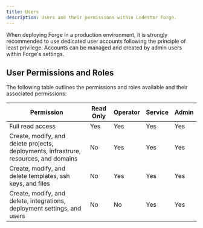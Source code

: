```yaml
---
title: Users
description: Users and their permissions within Lodestar Forge.
---
```


When deploying Forge in a production environment, it is strongly recommended to use dedicated user accounts following the principle of least privilege. Accounts can be managed and created by admin users within Forge's settings.

## User Permissions and Roles

The following table outlines the permissions and roles available and their associated permissions:

|Permission|Read Only|Operator|Service|Admin|
|---|---|---|---|---|
|Full read access|Yes|Yes|Yes|Yes|
|Create, modify, and delete projects, deployments, infrastrure, resources, and domains |No|Yes|Yes|Yes|
|Create, modify, and delete templates, ssh keys, and files|No|Yes|Yes|Yes|
|Create, modify, and delete, integrations, deployment settings, and users |No|No|Yes|Yes|
